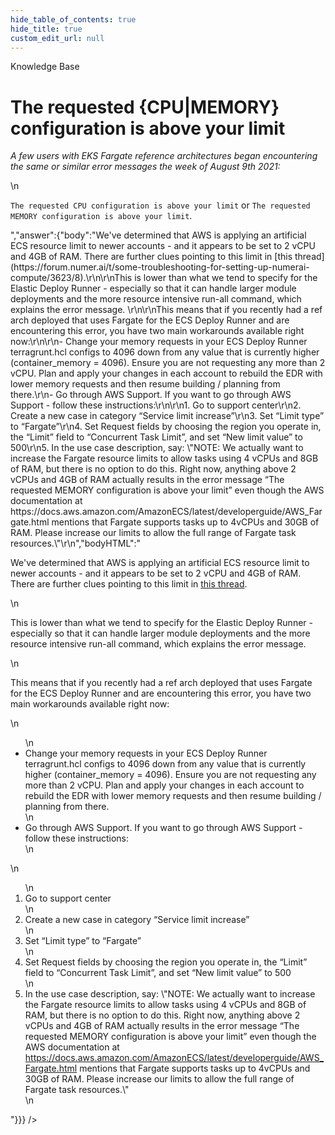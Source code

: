 ```yaml
---
hide_table_of_contents: true
hide_title: true
custom_edit_url: null
---
```



<CenterLayout>
<span className="title">Knowledge Base</span>
<h1>The requested &#x7B;CPU|MEMORY&#x7D; configuration is above your limit</h1>
<GitHub discussion={{"id":"MDEwOkRpc2N1c3Npb24zNTM5Mzg0","number":10,"author":{"login":"zackproser"},"title":"The requested {CPU|MEMORY} configuration is above your limit","body":"_A few users with EKS Fargate reference architectures began encountering the same or similar error messages the week of August 9th 2021:_\r\n\r\n`The requested CPU configuration is above your limit` or `The requested MEMORY configuration is above your limit`. ","bodyHTML":"<p dir=\"auto\"><em>A few users with EKS Fargate reference architectures began encountering the same or similar error messages the week of August 9th 2021:</em></p>\n<p dir=\"auto\"><code class=\"notranslate\">The requested CPU configuration is above your limit</code> or <code class=\"notranslate\">The requested MEMORY configuration is above your limit</code>.</p>","answer":{"body":"We've determined that AWS is applying an artificial ECS resource limit to newer accounts - and it appears to be set to 2 vCPU and 4GB of RAM. There are further clues pointing to this limit in [this thread](https://forum.numer.ai/t/some-troubleshooting-for-setting-up-numerai-compute/3623/8).\r\n\r\nThis is lower than what we tend to specify for the Elastic Deploy Runner - especially so that it can handle larger module deployments and the more resource intensive run-all command, which explains the error message. \r\n\r\nThis means that if you recently had a ref arch deployed that uses Fargate for the ECS Deploy Runner and are encountering this error, you have two main workarounds available right now:\r\n\r\n- Change your memory requests in your ECS Deploy Runner terragrunt.hcl configs to 4096 down from any value that is currently higher (container_memory = 4096). Ensure you are not requesting any more than 2 vCPU. Plan and apply your changes in each account to rebuild the EDR with lower memory requests and then resume building / planning from there.\r\n- Go through AWS Support. If you want to go through AWS Support - follow these instructions:\r\n\r\n1. Go to support center\r\n2. Create a new case in category “Service limit increase”\r\n3. Set “Limit type” to “Fargate”\r\n4. Set Request fields by choosing the region you operate in, the “Limit” field to “Concurrent Task Limit”, and set “New limit value” to 500\r\n5. In the use case description, say: \"NOTE: We actually want to increase the Fargate resource limits to allow tasks using 4 vCPUs and 8GB of RAM, but there is no option to do this. Right now, anything above 2 vCPUs and 4GB of RAM actually results in the error message “The requested MEMORY configuration is above your limit” even though the AWS documentation at https://docs.aws.amazon.com/AmazonECS/latest/developerguide/AWS_Fargate.html mentions that Fargate supports tasks up to 4vCPUs and 30GB of RAM. Please increase our limits to allow the full range of Fargate task resources.\"\r\n","bodyHTML":"<p dir=\"auto\">We've determined that AWS is applying an artificial ECS resource limit to newer accounts - and it appears to be set to 2 vCPU and 4GB of RAM. There are further clues pointing to this limit in <a href=\"https://forum.numer.ai/t/some-troubleshooting-for-setting-up-numerai-compute/3623/8\" rel=\"nofollow\">this thread</a>.</p>\n<p dir=\"auto\">This is lower than what we tend to specify for the Elastic Deploy Runner - especially so that it can handle larger module deployments and the more resource intensive run-all command, which explains the error message.</p>\n<p dir=\"auto\">This means that if you recently had a ref arch deployed that uses Fargate for the ECS Deploy Runner and are encountering this error, you have two main workarounds available right now:</p>\n<ul dir=\"auto\">\n<li>Change your memory requests in your ECS Deploy Runner terragrunt.hcl configs to 4096 down from any value that is currently higher (container_memory = 4096). Ensure you are not requesting any more than 2 vCPU. Plan and apply your changes in each account to rebuild the EDR with lower memory requests and then resume building / planning from there.</li>\n<li>Go through AWS Support. If you want to go through AWS Support - follow these instructions:</li>\n</ul>\n<ol dir=\"auto\">\n<li>Go to support center</li>\n<li>Create a new case in category “Service limit increase”</li>\n<li>Set “Limit type” to “Fargate”</li>\n<li>Set Request fields by choosing the region you operate in, the “Limit” field to “Concurrent Task Limit”, and set “New limit value” to 500</li>\n<li>In the use case description, say: \"NOTE: We actually want to increase the Fargate resource limits to allow tasks using 4 vCPUs and 8GB of RAM, but there is no option to do this. Right now, anything above 2 vCPUs and 4GB of RAM actually results in the error message “The requested MEMORY configuration is above your limit” even though the AWS documentation at <a href=\"https://docs.aws.amazon.com/AmazonECS/latest/developerguide/AWS_Fargate.html\" rel=\"nofollow\">https://docs.aws.amazon.com/AmazonECS/latest/developerguide/AWS_Fargate.html</a> mentions that Fargate supports tasks up to 4vCPUs and 30GB of RAM. Please increase our limits to allow the full range of Fargate task resources.\"</li>\n</ol>"}}} />

</CenterLayout>
  

<!-- ##DOCS-SOURCER-START
{
  "sourcePlugin": "github-discussions",
  "hash": "5a6bf620f0f9a0aee5f8eb543878ef4a"
}
##DOCS-SOURCER-END -->
